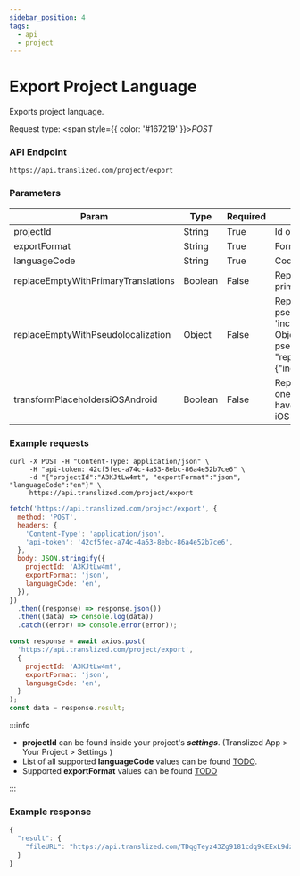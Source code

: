 ```yaml
---
sidebar_position: 4
tags:
  - api
  - project
---
```



# Export Project Language

Exports project language.

Request type: <span style={{ color: '#167219' }}>_POST_</span>

### API Endpoint

```url
https://api.translized.com/project/export
```

### Parameters

| Param        | Type   | Required | Description                |
| ------------ | ------ | -------- | -------------------------- |
| projectId    | String | True     | Id of your project         |
| exportFormat | String | True     | Format of file for export  |
| languageCode | String | True     | Code of language to export |
| replaceEmptyWithPrimaryTranslations | Boolean | False    | Replace empty translations with primary translations  |
| replaceEmptyWithPseudolocalization  | Object  | False    | Replace empty translations with pseudolocalized primary translations. 'increasePercentage' parameter in Object sets the length of pseudolocalized string (example: "replaceEmptyWithPseudolocalization":{"increasePercentage": 83} ) |
| transformPlaceholdersiOSAndroid     | Boolean | False    | Replace all placeholders with native ones. Use this parameter when you have one Translized project for both iOS and android.   |

### Example requests

<Tabs className="api-tabs">
<TabItem value="cURL" label="cURL">

```curl
curl -X POST -H "Content-Type: application/json" \
     -H "api-token: 42cf5fec-a74c-4a53-8ebc-86a4e52b7ce6" \
     -d "{"projectId":"A3KJtLw4mt", "exportFormat":"json", "languageCode":"en"}" \
     https://api.translized.com/project/export
```

</TabItem>
<TabItem value="js-fetch" label="Javascript Fetch">

```js
fetch('https://api.translized.com/project/export', {
  method: 'POST',
  headers: {
    'Content-Type': 'application/json',
    'api-token': '42cf5fec-a74c-4a53-8ebc-86a4e52b7ce6',
  },
  body: JSON.stringify({
    projectId: 'A3KJtLw4mt',
    exportFormat: 'json',
    languageCode: 'en',
  }),
})
  .then((response) => response.json())
  .then((data) => console.log(data))
  .catch((error) => console.error(error));
```

</TabItem>
<TabItem value="js-axios" label="Javascript Axios">

```js
const response = await axios.post(
  'https://api.translized.com/project/export',
  {
    projectId: 'A3KJtLw4mt',
    exportFormat: 'json',
    languageCode: 'en',
  }
);
const data = response.result;
```

</TabItem>
</Tabs>

:::info

- **projectId** can be found inside your project's **_settings_**. (Translized App > Your Project > Settings )
- List of all supported **languageCode** values can be found [TODO](#).
- Supported **exportFormat** values can be found [TODO](#)

:::

### Example response

```js
{
  "result": {
    "fileURL": "https://api.translized.com/TDqgTeyz43Zg9181cdq9kEExL9dzJwTWXD8WjlOK/dad04a1a3910b43d54260b02f4e229c3_exportFile.json"
  }
}
```
